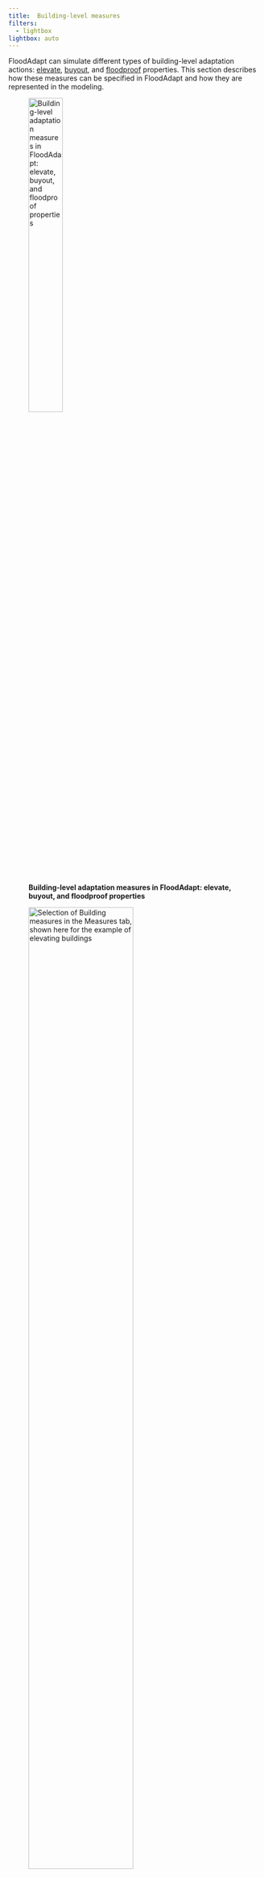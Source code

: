 ```yaml
---
title: 	Building-level measures
filters:
  - lightbox
lightbox: auto
---
```


FloodAdapt can simulate different types of building-level adaptation actions: [elevate](#elevate), [buyout](#buyout), and [floodproof](#floodproof) properties. This section describes how these measures can be specified in FloodAdapt and how they are represented in the modeling. 

![**Building-level adaptation measures in FloodAdapt: elevate, buyout, and floodproof properties**](../../_static/images/measures_buildingLevel.png){width=40% fig-align=left #fig-measures_buildingLevel}

![**Selection of Building measures in the Measures tab, shown here for the example of elevating buildings**](../../_static/images/measures_buildingLevel_GUI.png){width=70% fig-align=left #fig-measures_buildingLevel_GUI}

To specify a building-level measure, the user goes to the Measures tab, and in the "Category" drop-down menu selects "Buildings" (see @fig-measures_buildingLevel_GUI). The user can then choose for "Measure" one of the three measure types: [elevate](#elevation), [buyout](#buyouts), or [floodproof](#floodproofing) properties. For each of these measures, the user will choose an "Area type". This indicates how the user will select the buildings to which they want to apply the measure. There are three options:

* Draw polygon: this option allows a user to click a polygon in the map to select the buildings of interest

* Aggregation area: this option allows a user to apply the measure to an entire aggregation area, for example a neighborhood

* Import polygon: this option allows a user to import a polygon that they have made externally, for example in GIS software

When selecting buildings using the "Draw polygon" feature, it is useful to click on the "Show Buildings" button in the Measures tab (see example in @fig-measures_buildingLevel_GUI). This shows the buildings that are in the exposure data of the impact model within FloodAdapt.

Each of the building-level measures allows users to specify a property type to which the measure should be applied. So, for example, if a user selects a neighborhood, but only wants to apply the measure to the residential properties within the neighborhood, they are able to specify this. The property type is linked to an attribute in the impact model called the 'primary object type'. In the U.S, these are typically residential (RES) commercial (COM), industrial (IND), or public (PUB). You can also choose to apply the measure to all the buildings in the selected area. 

## Elevate

Elevating properties refers to raising structures to make them less susceptible to floodwaters. To implement elevating buildings in FloodAdapt, go to the [Measures](../measures/index.qmd) tab, select "Buildings" for the Category, and then from the Measure drop-down menu, select "Elevate properties". Select one of the "Area type" options and then click "Add Measure". If you selected "Draw polygon", you can now begin clicking within the map to draw a polygon to enclose the buildings to which you want to apply the measure (see example in @fig-measures_buildingLevel_elevatePoly). When you are finished clicking the polygon, right click or double click to open the measure specification window (see @fig-measures_buildingLevel_fpPoly_spec). 

![**Selecting buildings for applying the elevate measure**](../../_static/images/measure_building_poly_elevate.png){width=70% fig-align=left #fig-measures_buildingLevel_elevatePoly}

In the specification window, the user enters a name for the measure (no spaces or special characters), an optional description, the elevation in feet, a specification what this elevation is relative to (see info box below for more details), and the property type that the measure should be applied to. When these entries are complete, the user can click 'OK' and the measure will be added to the list of measures in the Measures tab. Note that if the user selects the "Aggregation area" option for selecting buildings, the specification window will automatically open and they will additionally be asked to choose an aggregation area (see @fig-measure_building_poly_buyout_specification for the example of buyouts)

![**Specifying information for an elevate measure**](../../_static/images/measure_building_elevate_specification.png){width=50% fig-align=left #fig-measures_buildingLevel_elevate_spec}

::: {.callout-note}
## Elevate properties relative to...
The elevate properties specification window asks the user to specify what the elevation of the property is relative to. The user can select the datum; in this case, the elevation is the elevation of the finished floor of the property above the specific datum. The user can also select to elevate properties relative to "Base Flood Elevation" (BFE). In this case the elevation is actually a height above this reference. In the U.S, BFE is a regulatory flood level that is related to insurance, and is often used in ordinances on how high new development must be built. In areas of the world where this is not used, the base flood elevation option may not be visible.
:::

::: {.callout-note}
## How is elevating properties represented in the modeling?
The exposed assets have multiple attributes, one of which is the height of the finished floor above the ground. When a user elevates properties, FloodAdapt adjusts this attribute for the selected properties to represent the user specifications. Whether a user specifies a property elevation as an elevation relative to a datum, or a height above a reference level like base flood elevation, FloodAdapt calculates for each selected property the equivalent height above the ground, and assigns this value to the finished floor height attribute of the elevated property. For example, if a user selects 12 feet above datum, and the ground elevation where a property is located is 10 feet above datum, FloodAdapt calculates that the finished floor height of the property as 2 feet, and assigns this as the finished floor height attribute of the elevated property. Similarly, if a user selects 2 feet above BFE, and the BFE at the location of a property is 9 feet, then the property must be raised to 11 feet relative to datum. If the ground elevation at that location is 8 feet, FloodAdapt would calculate that the finished floor height for the elevated property is 3 feet. 
:::

## Buyout

Buyouts refer to the purchase and subsequent removal of a property, usually one that is high risk or has experienced repetitive flooding. To implement the buyout measure, go to the [Measures](../measures/index.qmd) tab, select "Buildings" for the Category, and then from the Measure drop-down menu, select "Buyout properties". Select one of the "Area type" options and then click "Add Measure". If you selected "Draw polygon" for the Area type, you can now begin clicking within the map to draw a polygon to enclose the buildings to which you want to apply the measure. When you are finished clicking the polygon, right click or double click to open the measure specification window. If you select "Aggregation area" the specification window will automatically open when you click "Add measure" and you will additionally choose an aggregation area to apply the measure (see @fig-measure_building_poly_buyout_specification). 

In the specification window, the user enters a name for the measure (no spaces or special characters), an optional description, the property type that the measure should be applied to, and - if you selected "Aggregation area" - the aggregation area where the measure should be applied. When these entries are complete, the user can click 'OK' and the measure will be added to the list of measures in the Measures tab. 

![**Specifying information for a buyout measure**](../../_static/images/measure_building_poly_buyout_specification.png){width=50% fig-align=left #fig-measure_building_poly_buyout_specification}

::: {.callout-note}
## How are buyouts represented in the modeling?
When a property has been bought out and removed, it is no longer an exposed asset in the project area. However, the implementation in FloodAdapt does not actually remove the properties from the exposure data; instead, the selected properties are assigned a maximum potential damage value of zero. The damage is calculated as the damage fraction (based on the inundation depth) multipled by the maximum potential damage. Because the maximum potential damage is set to zero, the bought out properties will result in damages of zero, regardless of the inundation depth. In this way, it represents the situation that the property has been removed.   
:::

## Floodproof
Floodproofing in FloodAdapt refers to *dry floodproofing*, which involves sealing a building's exterior, typically through barriers or seals, to prevent floodwaters from entering and causing damage. The effect of floodproofing is that the building will not incur any damages until floodwaters exceed the height of the floodproofing seals. 

To implement floodproofing to buildings in FloodAdapt, go to the [Measures](../measures/index.qmd) tab, select "Buildings" for the Category, and then from the Measure drop-down menu, select "Floodproof properties". Select one of the "Area type" options and then click "Add Measure". If you selected "Draw polygon", you can now begin clicking within the map to draw a polygon to enclose the buildings to which you want to apply the measure (see example in @fig-measures_buildingLevel_fpPoly). When you are finished clicking the polygon, right click or double click to open the measure specification window (see @fig-measures_buildingLevel_fpPoly_spec). 

![**Selecting buildings for applying the floodproofing measure**](../../_static/images/measure_building_poly_fp.png){width=70% fig-align=left #fig-measures_buildingLevel_fpPoly}

In the specification window, the user enters a name for the measure (no spaces or special characters), an optional description, the height of the floodproofing, and the property type that the measure should be applied to. The floodproofing height ensures that damages only occur when the inundation depth is greater than the floodproofing height. When these entries are complete, the user can click 'OK' and the measure will be added to the list of measures in the Measures tab. Note that if the user selects the "Aggregation area" option for selecting buildings, the specification window will automatically open when they click "Add measure" and they will additionally be asked to choose an aggregation area (see @fig-measure_building_poly_buyout_specification for the example of buyouts)

![**Specifying information for a floodproofing measure**](../../_static/images/measure_building_poly_fp_specification.png){width=50% fig-align=left #fig-measures_buildingLevel_fpPoly_spec}

::: {.callout-note}
## How is floodproofing represented in the modeling?
The impact model uses depth-damage curves that relate inundation depths to fractions of total asset damage. When a user selects a floodproofing height, there will be no damage to the property until the inundation depths exceed that height. This is represented by modifying the depth-damage curve so that the damage fraction is zero below the floodproofing height. Above the floodproofing height, the damage curve is unchanged because once the inundation exceeds the floodproofing height, it is assumed the water will then enter the property and reach the levels it would have reached without the floodproofing barrier. 
:::
